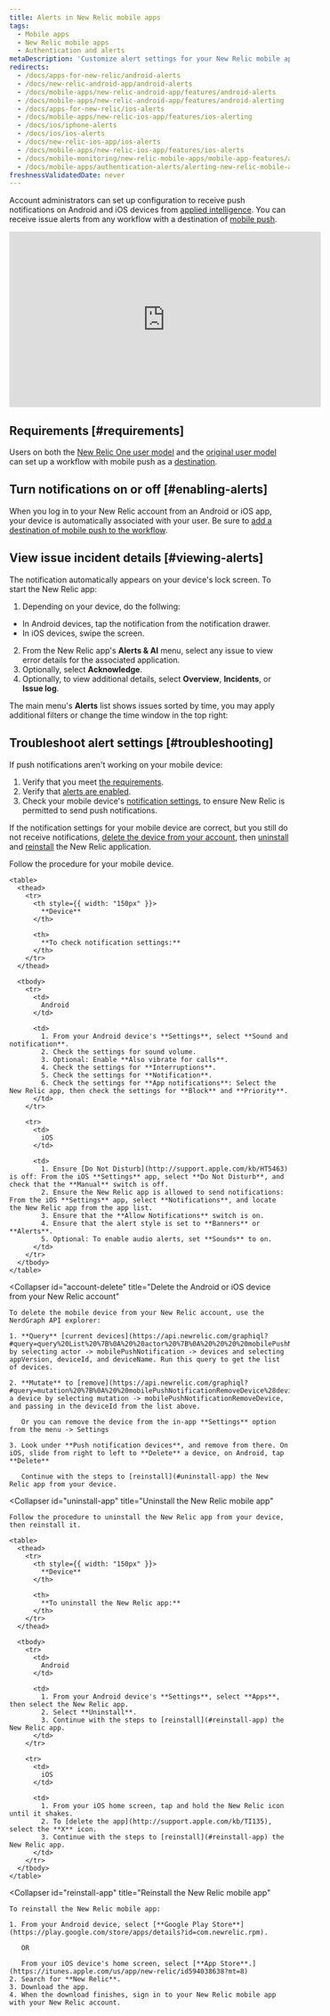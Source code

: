 ```yaml
---
title: Alerts in New Relic mobile apps
tags:
  - Mobile apps
  - New Relic mobile apps
  - Authentication and alerts
metaDescription: 'Customize alert settings for your New Relic mobile app, including email or push notifications. View and acknowledge view alerting incidents.'
redirects:
  - /docs/apps-for-new-relic/android-alerts
  - /docs/new-relic-android-app/android-alerts
  - /docs/mobile-apps/new-relic-android-app/features/android-alerts
  - /docs/mobile-apps/new-relic-android-app/features/android-alerting
  - /docs/apps-for-new-relic/ios-alerts
  - /docs/mobile-apps/new-relic-ios-app/features/ios-alerting
  - /docs/ios/iphone-alerts
  - /docs/ios/ios-alerts
  - /docs/new-relic-ios-app/ios-alerts
  - /docs/mobile-apps/new-relic-ios-app/features/ios-alerts
  - /docs/mobile-monitoring/new-relic-mobile-apps/mobile-app-features/alerting-new-relic-mobile-apps
  - /docs/mobile-apps/authentication-alerts/alerting-new-relic-mobile-apps
freshnessValidatedDate: never
---
```


Account administrators can set up configuration to receive push notifications on Android and iOS devices from [applied intelligence](/docs/alerts-applied-intelligence/new-relic-alerts/get-started/introduction-applied-intelligence). You can receive issue alerts from any workflow with a destination of [mobile push](/docs/alerts-applied-intelligence/notifications/notification-integrations#mobile_push).

<iframe width="560" height="315" src="https://www.youtube.com/embed/bVJZUatrCpY" title="YouTube video player" frameborder="0" allow="accelerometer; autoplay; clipboard-write; encrypted-media; gyroscope; picture-in-picture; web-share" allowfullscreen></iframe>

## Requirements [#requirements]

Users on both the [New Relic One user model](/docs/accounts/original-accounts-billing/original-product-based-pricing/overview-user-models) and the [original user model](/docs/accounts/original-accounts-billing/original-product-based-pricing/overview-user-models) can set up a workflow with mobile push as a [destination](https://docs.newrelic.com/docs/alerts-applied-intelligence/notifications/notification-integrations#mobile_push).

## Turn notifications on or off [#enabling-alerts]

When you log in to your New Relic account from an Android or iOS app, your device is automatically associated with your user. Be sure to [add a destination of mobile push to the workflow](/docs/alerts-applied-intelligence/applied-intelligence/incident-workflows/incident-workflows#add-workflow).

## View issue incident details [#viewing-alerts]

The notification automatically appears on your device's lock screen. To start the New Relic app:

1. Depending on your device, do the follwing:
- In Android devices, tap the notification from the notification drawer.
- In iOS devices, swipe the screen.
2. From the New Relic app's **Alerts & AI** menu, select any issue to view error details for the associated application.
3. Optionally, select **Acknowledge**.
4. Optionally, to view additional details, select **Overview**, **Incidents**, or **Issue log**.

The main menu's **Alerts** list shows issues sorted by time, you may apply additional filters or change the time window in the top right:

## Troubleshoot alert settings [#troubleshooting]

If push notifications aren't working on your mobile device:

1. Verify that you meet [the requirements](#requirements).
2. Verify that [alerts are enabled](#enabling-alerts).
3. Check your mobile device's [notification settings](#notification-settings), to ensure New Relic is permitted to send push notifications.

If the notification settings for your mobile device are correct, but you still do not receive notifications, [delete the device from your account](#account-delete), then [uninstall](#uninstall-app) and [reinstall](#reinstall-app) the New Relic application.

<CollapserGroup>
  <Collapser
    id="notification-settings"
    title="Check notification settings for your mobile device"
  >
    Follow the procedure for your mobile device.

    <table>
      <thead>
        <tr>
          <th style={{ width: "150px" }}>
            **Device**
          </th>

          <th>
            **To check notification settings:**
          </th>
        </tr>
      </thead>

      <tbody>
        <tr>
          <td>
            Android
          </td>

          <td>
            1. From your Android device's **Settings**, select **Sound and notification**.
            2. Check the settings for sound volume.
            3. Optional: Enable **Also vibrate for calls**.
            4. Check the settings for **Interruptions**.
            5. Check the settings for **Notification**.
            6. Check the settings for **App notifications**: Select the New Relic app, then check the settings for **Block** and **Priority**.
          </td>
        </tr>

        <tr>
          <td>
            iOS
          </td>

          <td>
            1. Ensure [Do Not Disturb](http://support.apple.com/kb/HT5463) is off: From the iOS **Settings** app, select **Do Not Disturb**, and check that the **Manual** switch is off.
            2. Ensure the New Relic app is allowed to send notifications: From the iOS **Settings** app, select **Notifications**, and locate the New Relic app from the app list.
            3. Ensure that the **Allow Notifications** switch is on.
            4. Ensure that the alert style is set to **Banners** or **Alerts**.
            5. Optional: To enable audio alerts, set **Sounds** to on.
          </td>
        </tr>
      </tbody>
    </table>
  </Collapser>

  <Collapser
    id="account-delete"
    title="Delete the Android or iOS device from your New Relic account"
  >
    To delete the mobile device from your New Relic account, use the NerdGraph API explorer:

    1. **Query** [current devices](https://api.newrelic.com/graphiql?#query=query%20List%20%7B%0A%20%20actor%20%7B%0A%20%20%20%20mobilePushNotification%20%7B%0A%20%20%20%20%20%20devices%20%7B%0A%20%20%20%20%20%20%20%20appVersion%0A%20%20%20%20%20%20%20%20deviceId%0A%20%20%20%20%20%20%20%20deviceName%0A%20%20%20%20%20%20%20%20operatingSystem%0A%20%20%20%20%20%20%7D%0A%20%20%20%20%7D%0A%20%20%7D%0A%7D%0A) by selecting actor -> mobilePushNotification -> devices and selecting appVersion, deviceId, and deviceName. Run this query to get the list of devices.

    2. **Mutate** to [remove](https://api.newrelic.com/graphiql?#query=mutation%20%7B%0A%20%20mobilePushNotificationRemoveDevice%28deviceId%3A%20%22%22%29%20%7B%0A%20%20%20%20message%0A%20%20%7D%0A%7D%0A) a device by selecting mutation -> mobilePushNotificationRemoveDevice, and passing in the deviceId from the list above.

       Or you can remove the device from the in-app **Settings** option from the menu -> Settings

    3. Look under **Push notification devices**, and remove from there. On iOS, slide from right to left to **Delete** a device, on Android, tap **Delete**

       Continue with the steps to [reinstall](#uninstall-app) the New Relic app from your device.
  </Collapser>

  <Collapser
    id="uninstall-app"
    title="Uninstall the New Relic mobile app"
  >
    Follow the procedure to uninstall the New Relic app from your device, then reinstall it.

    <table>
      <thead>
        <tr>
          <th style={{ width: "150px" }}>
            **Device**
          </th>

          <th>
            **To uninstall the New Relic app:**
          </th>
        </tr>
      </thead>

      <tbody>
        <tr>
          <td>
            Android
          </td>

          <td>
            1. From your Android device's **Settings**, select **Apps**, then select the New Relic app.
            2. Select **Uninstall**.
            3. Continue with the steps to [reinstall](#reinstall-app) the New Relic app.
          </td>
        </tr>

        <tr>
          <td>
            iOS
          </td>

          <td>
            1. From your iOS home screen, tap and hold the New Relic icon until it shakes.
            2. To [delete the app](http://support.apple.com/kb/TI135), select the **X** icon.
            3. Continue with the steps to [reinstall](#reinstall-app) the New Relic app.
          </td>
        </tr>
      </tbody>
    </table>
  </Collapser>

  <Collapser
    id="reinstall-app"
    title="Reinstall the New Relic mobile app"
  >
    To reinstall the New Relic mobile app:

    1. From your Android device, select [**Google Play Store**](https://play.google.com/store/apps/details?id=com.newrelic.rpm).

       OR

       From your iOS device's home screen, select [**App Store**.](https://itunes.apple.com/us/app/new-relic/id594038638?mt=8)
    2. Search for **New Relic**.
    3. Download the app.
    4. When the download finishes, sign in to your New Relic mobile app with your New Relic account.
  </Collapser>
</CollapserGroup>
